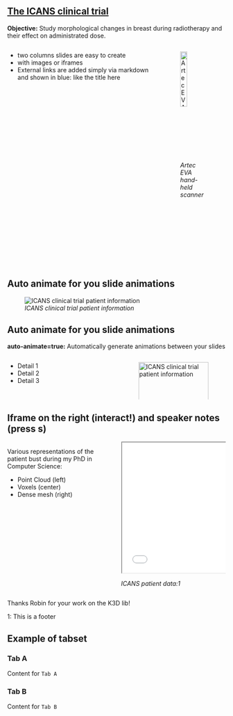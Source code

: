 
## [The ICANS clinical trial](https://clinicaltrials.gov/study/NCT03801850?id=NCT03801850&rank=1)

::: {.text-left}
**Objective:** Study morphological changes in breast during radiotherapy and their effect on
administrated dose.
:::

::: {.columns}
::: {.column width="70%"}
- two columns slides are easy to create
- with images or iframes
- External links are added simply via markdown and shown in blue: like the title here
:::

::: {.column width="30%"}
![*Artec EVA hand-held scanner*](./images/medical_context/artec_eva_scanner_hand.png){width=50%}
:::
:::


## Auto animate for you slide animations {auto-animate=true}


![*ICANS clinical trial patient information*](./images/medical_context/ICANS_data_overview.png){.r-stretch}



## Auto animate for you slide animations {auto-animate=true}

::: {.text-left}
**auto-animate=true:** Automatically generate animations between your slides
:::

::: {.columns}
::: {.column width="50%"}
- Detail 1
- Detail 2
- Detail 3
:::

::: {.column width="50%"}

![*ICANS clinical trial patient information*](./images/medical_context/ICANS_data_overview.png){width=100%}
:::
:::

## Iframe on the right (interact!) and speaker notes (press s)


::: {.columns}
::: {.column width="50%"}

::: {.text-left}
Various representations of the patient bust during my PhD in Computer Science:
:::

- Point Cloud (left)
- Voxels (center)
- Dense mesh (right)

:::

::: {.column width="50%"}
```{=html}
<iframe src="./iframes/data-types-pg-thesis.html" width="500" height="300" style="margin-bottom: 0"; ></iframe>
```
*ICANS patient data:1*
:::
:::


::: {.notes}
Thanks Robin for your work on the K3D lib!
:::

::: footer
1: This is a footer
:::

## Example of tabset

::: {.panel-tabset}

### Tab A

Content for `Tab A`

### Tab B

Content for `Tab B`

:::
